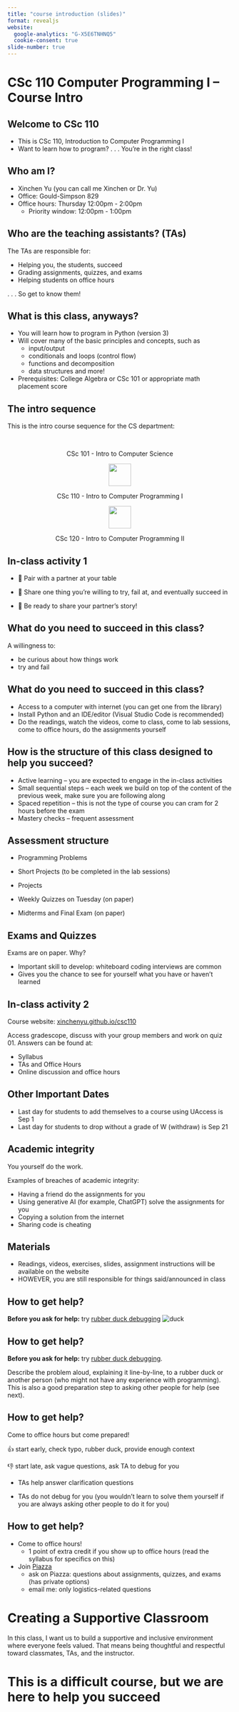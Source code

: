 ```yaml
---
title: "course introduction (slides)"
format: revealjs
website:
  google-analytics: "G-X5E6TNHNQ5"
  cookie-consent: true
slide-number: true
---
```


# CSc 110 Computer Programming I -- Course Intro

## **Welcome to CSc 110**

-   This is CSc 110, Introduction to Computer Programming I
-   Want to learn how to program? . . . You're in the right class!

## Who am I?

-   Xinchen Yu (you can call me Xinchen or Dr. Yu)
-   Office: Gould-Simpson 829
-   Office hours: Thursday 12:00pm - 2:00pm
    -   Priority window: 12:00pm -  1:00pm

## Who are the teaching assistants? (TAs)

The TAs are responsible for:

-   Helping you, the students, succeed
-   Grading assignments, quizzes, and exams
-   Helping students on office hours

. . . So get to know them!

## What is this class, anyways?

-   You will learn how to program in Python (version 3)
-   Will cover many of the basic principles and concepts, such as
    -   input/output
    -   conditionals and loops (control flow)
    -   functions and decomposition
    -   data structures and more!
-   Prerequisites: College Algebra or CSc 101 or appropriate math placement score

## The intro sequence

This is the intro course sequence for the CS department:

<center>

<br/>

<p>CSc 101 - Intro to Computer Science</p>

<img src="arrow_down.gif" width="50" align="center"/>

<p>CSc 110 - Intro to Computer Programming I</p>

<img src="arrow_down.gif" width="50" align="center"/>

<p>CSc 120 - Intro to Computer Programming II</p>

</center>

## In-class activity 1

- 👥 Pair with a partner at your table

- 🔄 Share one thing you're willing to try, fail at, and eventually succeed in

- 💬 Be ready to share your partner's story!


## What do you need to succeed in this class?

A willingness to:

-   be curious about how things work
-   try and fail

## What do you need to succeed in this class?

-   Access to a computer with internet (you can get one from the library)
-   Install Python and an IDE/editor (Visual Studio Code is recommended)
-   Do the readings, watch the videos, come to class, come to lab sessions, come to office hours, do the assignments yourself 


## How is the structure of this class designed to help you succeed?

-   Active learning -- you are expected to engage in the in-class activities
-   Small sequential steps -- each week we build on top of the content of the previous week, make sure you are following along
-   Spaced repetition -- this is not the type of course you can cram for 2 hours before the exam
-   Mastery checks -- frequent assessment

## Assessment structure

-   Programming Problems

-   Short Projects (to be completed in the lab sessions)

-   Projects

-   Weekly Quizzes on Tuesday (on paper)

-   Midterms and Final Exam (on paper)

## Exams and Quizzes

Exams are on paper. Why?

-   Important skill to develop: whiteboard coding interviews are common
-   Gives you the chance to see for yourself what you have or haven’t learned

## In-class activity 2

Course website: [xinchenyu.github.io/csc110](https://xinchenyu.github.io/csc110/)

Access gradescope, discuss with your group members and work on quiz 01. Answers can be found at:

-   Syllabus
-   TAs and Office Hours
-   Online discussion and office hours

## Other Important Dates

-   Last day for students to add themselves to a course using UAccess is Sep 1
-   Last day for students to drop without a grade of W (withdraw) is Sep 21

## Academic integrity

You yourself do the work.

Examples of breaches of academic integrity:

-   Having a friend do the assignments for you
-   Using generative AI (for example, ChatGPT) solve the assignments for you
-   Copying a solution from the internet
-   Sharing code is cheating

## Materials

-   Readings, videos, exercises, slides, assignment instructions will be available on the website
-   HOWEVER, you are still responsible for things said/announced in class


## How to get help?

**Before you ask for help:** try [rubber duck debugging](https://rubberduckdebugging.com/)
![duck](duck.jpeg)

## How to get help?

**Before you ask for help:** try [rubber duck debugging](https://rubberduckdebugging.com/). 

Describe the problem aloud, explaining it line-by-line, to a rubber duck or another person (who might not have any experience with programming). This is also a good preparation step to asking other people for help (see next).

## How to get help?

Come to office hours but come prepared!

👍  start early, check typo, rubber duck, provide enough context 

👎  start late, ask vague questions, ask TA to debug for you

-   TAs help answer clarification questions 

-   TAs do not debug for you (you wouldn't learn to solve them yourself if you are always asking other people to do it for you)


## How to get help?

-   Come to office hours!
    -   1 point of extra credit if you show up to office hours (read the syllabus for specifics on this)
-   Join [Piazza](https://piazza.com/class/max71mnllwh238) 
    -   ask on Piazza: questions about assignments, quizzes, and exams (has private options)
    -   email me: only logistics-related questions

# Creating a Supportive Classroom

In this class, I want us to build a supportive and inclusive environment where everyone feels valued. That means being thoughtful and respectful toward classmates, TAs, and the instructor. 

# This is a difficult course, but we are here to help you succeed

